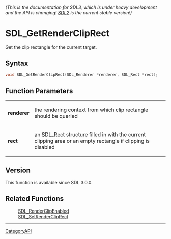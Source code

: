 ====== (This is the documentation for SDL3, which is under heavy development and the API is changing! [https://wiki.libsdl.org/ SDL2] is the current stable version!) ======
= SDL_GetRenderClipRect =

Get the clip rectangle for the current target.

== Syntax ==

<syntaxhighlight lang='c'>
void SDL_GetRenderClipRect(SDL_Renderer *renderer, SDL_Rect *rect);
</syntaxhighlight>

== Function Parameters ==

{|
|'''renderer'''
|the rendering context from which clip rectangle should be queried
|-
|'''rect'''
|an [[SDL_Rect]] structure filled in with the current clipping area or an empty rectangle if clipping is disabled
|}

== Version ==

This function is available since SDL 3.0.0.

== Related Functions ==

:[[SDL_RenderClipEnabled]]
:[[SDL_SetRenderClipRect]]

----
[[CategoryAPI]]


